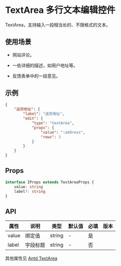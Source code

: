 # TextArea 多行文本编辑控件

TextArea，支持输入一段相当长的、不限格式的文本。

## 使用场景

- 网站评论。

- 一些详细的描述，如用户地址等。

- 反馈表单中的一段意见。

## 示例

```json
{
	"送货地址": {
		"label": "送货地址",
		"edit": {
			"type": "textArea",
			"props": {
				"value": ":address",
				"rows": 3
			}
		}
	}
}
```

## Props

```ts
interface IProps extends TextAreaProps {
	value: string
	label?: string
}
```

## API

| 属性  | 说明     | 类型   | 默认值 | 必填 | 版本 |
| ----- | -------- | ------ | ------ | ---- | ---- |
| value | 绑定值   | string | -      | 是   |      |
| label | 字段标题 | string | -      | 否   |      |

其他属性见 [Antd TextArea](https://ant-design.gitee.io/components/input-cn/#Input.TextArea)
